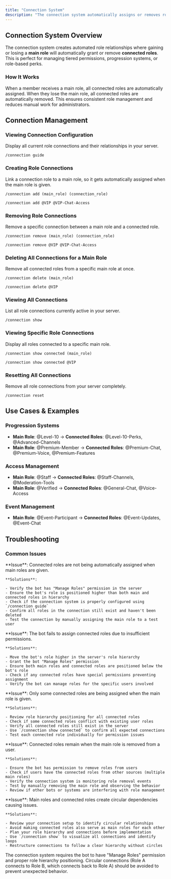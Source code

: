 ```yaml
---
title: "Connection System"
description: "The connection system automatically assigns or removes roles when a member gains or loses a specific role. This helps in managing perks, progression roles, or access-based roles with ease and automation!"
---
```


## Connection System Overview

The connection system creates automated role relationships where gaining or losing a **main role** will automatically grant or remove **connected roles**. This is perfect for managing tiered permissions, progression systems, or role-based perks.

### How It Works

When a member receives a main role, all connected roles are automatically assigned. When they lose the main role, all connected roles are automatically removed. This ensures consistent role management and reduces manual work for administrators.

## Connection Management

### Viewing Connection Configuration

Display all current role connections and their relationships in your server.

```Unspecified Example
/connection guide
```

### Creating Role Connections

Link a connection role to a main role, so it gets automatically assigned when the main role is given.

<CodeGroup>

```Unspecified Example
/connection add (main_role) (connection_role)
```


```Unspecified Syntax
/connection add @VIP @VIP-Chat-Access
```

</CodeGroup>

### Removing Role Connections

Remove a specific connection between a main role and a connected role.

<CodeGroup>

```Unspecified Example
/connection remove (main_role) (connection_role)
```


```Unspecified Syntax
/connection remove @VIP @VIP-Chat-Access
```

</CodeGroup>

### Deleting All Connections for a Main Role

Remove all connected roles from a specific main role at once.

<CodeGroup>

```Unspecified Example
/connection delete (main_role)
```


```Unspecified Syntax
/connection delete @VIP
```

</CodeGroup>

### Viewing All Connections

List all role connections currently active in your server.

```Unspecified Example
/connection show
```

### Viewing Specific Role Connections

Display all roles connected to a specific main role.

<CodeGroup>

```Unspecified Example
/connection show connected (main_role)
```


```Unspecified Syntax
/connection show connected @VIP
```

</CodeGroup>

### Resetting All Connections

Remove all role connections from your server completely.

```Unspecified Example
/connection reset
```

## Use Cases & Examples

### Progression Systems

- **Main Role**: @Level-10 → **Connected Roles**: @Level-10-Perks, @Advanced-Channels
- **Main Role**: @Premium-Member → **Connected Roles**: @Premium-Chat, @Premium-Voice, @Premium-Features

### Access Management

- **Main Role**: @Staff → **Connected Roles**: @Staff-Channels, @Moderation-Tools
- **Main Role**: @Verified → **Connected Roles**: @General-Chat, @Voice-Access

### Event Management

- **Main Role**: @Event-Participant → **Connected Roles**: @Event-Updates, @Event-Chat

## Troubleshooting

### Common Issues

<AccordionGroup>
  <Accordion title="Connections not triggering - Roles aren't being assigned automatically">
    **Issue**: Connected roles are not being automatically assigned when main roles are given.

    **Solutions**:

    - Verify the bot has "Manage Roles" permission in the server
    - Ensure the bot's role is positioned higher than both main and connected roles in hierarchy
    - Check if the connection system is properly configured using `/connection guide`
    - Confirm all roles in the connection still exist and haven't been deleted
    - Test the connection by manually assigning the main role to a test user
  </Accordion>
  <Accordion title="Permission errors - Bot cannot assign connected roles">
    **Issue**: The bot fails to assign connected roles due to insufficient permissions.

    **Solutions**:

    - Move the bot's role higher in the server's role hierarchy
    - Grant the bot "Manage Roles" permission
    - Ensure both main roles and connected roles are positioned below the bot's role
    - Check if any connected roles have special permissions preventing assignment
    - Verify the bot can manage roles for the specific users involved
  </Accordion>
  <Accordion title="Partial connections - Some connected roles assigned, others not">
    **Issue**: Only some connected roles are being assigned when the main role is given.

    **Solutions**:

    - Review role hierarchy positioning for all connected roles
    - Check if some connected roles conflict with existing user roles
    - Verify all connected roles still exist in the server
    - Use `/connection show connected` to confirm all expected connections
    - Test each connected role individually for permission issues
  </Accordion>
  <Accordion title="Role removal issues - Connected roles not being removed">
    **Issue**: Connected roles remain when the main role is removed from a user.

    **Solutions**:

    - Ensure the bot has permission to remove roles from users
    - Check if users have the connected roles from other sources (multiple main roles)
    - Verify the connection system is monitoring role removal events
    - Test by manually removing the main role and observing the behavior
    - Review if other bots or systems are interfering with role management
  </Accordion>
  <Accordion title="Circular connections - Roles creating loops">
    **Issue**: Main roles and connected roles create circular dependencies causing issues.

    **Solutions**:

    - Review your connection setup to identify circular relationships
    - Avoid making connected roles also serve as main roles for each other
    - Plan your role hierarchy and connections before implementation
    - Use `/connection show` to visualize all connections and identify loops
    - Restructure connections to follow a clear hierarchy without circles
  </Accordion>
</AccordionGroup>

<Warning>
  The connection system requires the bot to have "Manage Roles" permission and proper role hierarchy positioning. Circular connections (Role A connects to Role B, which connects back to Role A) should be avoided to prevent unexpected behavior.
</Warning>